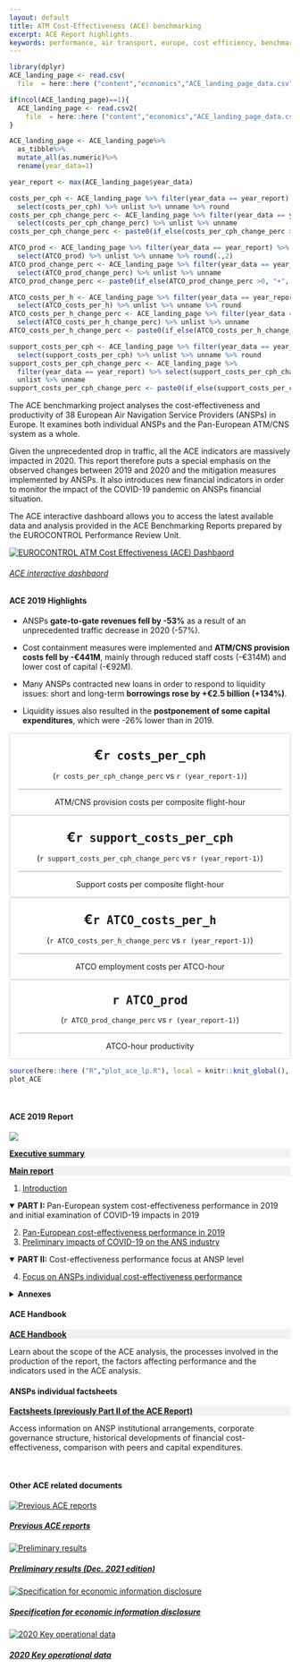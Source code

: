 ```yaml
---
layout: default
title: ATM Cost-Effectiveness (ACE) benchmarking
excerpt: ACE Report highlights.
keywords: performance, air transport, europe, cost efficiency, benchmarking
---
```


<script>
  function resizeIframe(obj) {
    obj.style.height = obj.contentWindow.document.documentElement.scrollHeight + 'px';
  }
</script>

<style type="text/css">
.img-responsive {
    margin: 0 auto;
    max-width: 75%
}

.resp-container {
    position: relative;
    overflow: hidden;
    padding-top: 60.0%;
}


.scorecard-box {
     <!-- margin-left: 30px;  -->
     <!-- margin-right: 30px;  -->
     padding: 0px;
     text-align: center;
     border: solid 1px #D9D9D9;
     border-radius: 4px

}

</style>

<!-- retrieve latest ACE data -->
```r
library(dplyr)
ACE_landing_page <- read.csv(
  file  = here::here ("content","economics","ACE_landing_page_data.csv")) 

if(ncol(ACE_landing_page)==1){
  ACE_landing_page <- read.csv2(
    file  = here::here ("content","economics","ACE_landing_page_data.csv")) 
}

ACE_landing_page <- ACE_landing_page%>%
  as_tibble%>%
  mutate_all(as.numeric)%>%
  rename(year_data=1)

year_report <- max(ACE_landing_page$year_data)

costs_per_cph <- ACE_landing_page %>% filter(year_data == year_report) %>%
  select(costs_per_cph) %>% unlist %>% unname %>% round
costs_per_cph_change_perc <- ACE_landing_page %>% filter(year_data == year_report) %>%
  select(costs_per_cph_change_perc) %>% unlist %>% unname 
costs_per_cph_change_perc <- paste0(if_else(costs_per_cph_change_perc >0, "+", ""), round(costs_per_cph_change_perc*100,if_else(costs_per_cph_change_perc >=1, 0, 1)),"%")

ATCO_prod <- ACE_landing_page %>% filter(year_data == year_report) %>%
  select(ATCO_prod) %>% unlist %>% unname %>% round(.,2)
ATCO_prod_change_perc <- ACE_landing_page %>% filter(year_data == year_report) %>%
  select(ATCO_prod_change_perc) %>% unlist %>% unname
ATCO_prod_change_perc <- paste0(if_else(ATCO_prod_change_perc >0, "+", ""), round(ATCO_prod_change_perc*100,if_else(ATCO_prod_change_perc >=1, 0, 1)),"%")

ATCO_costs_per_h <- ACE_landing_page %>% filter(year_data == year_report) %>%
  select(ATCO_costs_per_h) %>% unlist %>% unname %>% round
ATCO_costs_per_h_change_perc <- ACE_landing_page %>% filter(year_data == year_report) %>%
  select(ATCO_costs_per_h_change_perc) %>% unlist %>% unname
ATCO_costs_per_h_change_perc <- paste0(if_else(ATCO_costs_per_h_change_perc >0, "+", ""), round(ATCO_costs_per_h_change_perc*100,if_else(ATCO_costs_per_h_change_perc >=1, 0, 1)),"%")

support_costs_per_cph <- ACE_landing_page %>% filter(year_data == year_report) %>%
  select(support_costs_per_cph) %>% unlist %>% unname %>% round
support_costs_per_cph_change_perc <- ACE_landing_page %>%
  filter(year_data == year_report) %>% select(support_costs_per_cph_change_perc) %>%
  unlist %>% unname 
support_costs_per_cph_change_perc <- paste0(if_else(support_costs_per_cph_change_perc >0, "+", ""), round(support_costs_per_cph_change_perc*100,if_else(support_costs_per_cph_change_perc >=1, 0, 1)),"%")

```

<div class="container">
<div class="row align-items-start">
<div class="col-sm-9">
The ACE benchmarking project analyses the cost-effectiveness and productivity of 38 European Air Navigation Service Providers (ANSPs) in Europe. It examines both individual ANSPs and the Pan-European ATM/CNS system as a whole.

Given the unprecedented drop in traffic, all the ACE indicators are massively impacted in 2020. This report therefore puts a special emphasis on the observed changes between 2019 and 2020 and the mitigation measures implemented by ANSPs. It also introduces new financial indicators in order to monitor the impact of the COVID-19 pandemic on ANSPs financial situation.

The ACE interactive dashboard allows you to access the latest available data and analysis provided in the ACE Benchmarking Reports prepared by the EUROCONTROL Performance Review Unit.
</div>

<div class="col-sm-3">
<div class="card border-0"><a href="https://www.eurocontrol.int/ACE/ACE-Home.html" target="_blank">
  <img class="card-img-top" src="/images/prc/ace_db.PNG" alt="EUROCONTROL ATM Cost Effectiveness (ACE) Dashbaord">
  <div class="card-body"><h6 class="card-title">ACE interactive dashbaord</h6></a><p class="card-text"></p>
</div></div></div>

</div></div>
#### ACE 2019 Highlights

<div class="container">
<div class="row align-items-start">
<div class="col-sm-6">
* ANSPs **gate-to-gate revenues fell by -53%** as a result of an unprecedented traffic decrease in 2020 (-57%). 

* Cost containment measures were implemented and **ATM/CNS provision costs fell by -€441M**, mainly through reduced staff costs (-€314M) and lower cost of capital (-€92M). 
</div>
<div class="col-sm-6">
* Many ANSPs contracted new loans in order to respond to liquidity issues: short and long-term **borrowings rose by +€2.5 billion (+134%)**.

* Liquidity issues also resulted in the **postponement of some capital expenditures**, which were -26% lower than in 2019.
</div>
</div></div>

<div class="container">
<div class="row">
<div class="col-sm-6" >

<div class="d-flex justify-content-center">
<div class="col-5 scorecard-box">
<p style="font-weight: bold; font-size: 24px; margin-bottom: 0px; " >€`r costs_per_cph`</p>
<p style="border-bottom: solid 1px #A6A6A6; margin-left: 15px; margin-right: 15px; padding-bottom: 15px; " >(`r costs_per_cph_change_perc` vs `r (year_report-1)`)</p>
ATM/CNS provision costs per composite flight-hour
</div>

<div class="col-5 scorecard-box" >
<p style="font-weight: bold; font-size: 24px; margin-bottom: 0px; " >€`r support_costs_per_cph`</p>
<p style="border-bottom: solid 1px #A6A6A6; margin-left: 15px; margin-right: 15px; padding-bottom: 15px; " >(`r support_costs_per_cph_change_perc` vs `r (year_report-1)`)</p>
Support costs per composite flight-hour
</div></div>

<div class="d-flex justify-content-center">
<div class="col-5 scorecard-box" >
<p style="font-weight: bold; font-size: 24px; margin-bottom: 0px; " >€`r ATCO_costs_per_h`</p>
<p style="border-bottom: solid 1px #A6A6A6; margin-left: 15px; margin-right: 15px; padding-bottom: 15px; " >(`r ATCO_costs_per_h_change_perc` vs `r (year_report-1)`)</p>
ATCO employment costs per ATCO-hour
</div>

<div class="col-5 scorecard-box" >
<p style="font-weight: bold; font-size: 24px; margin-bottom: 0px; " >`r ATCO_prod`</p>
<p style="border-bottom: solid 1px #A6A6A6; margin-left: 15px; margin-right: 15px; padding-bottom: 15px; " >(`r ATCO_prod_change_perc` vs `r (year_report-1)`)</p>
ATCO-hour productivity
</div></div>

</div>

<div class="col-sm-6">
```r
source(here::here ("R","plot_ace_lp.R"), local = knitr::knit_global(), print.eval = TRUE)
plot_ACE
```
</div>
</div></div>

<br>

<div class="container">
<div class="row align-items-start">
<div class="col-sm-6">
#### ACE 2019 Report

<div class="row align-items-start">
<div class="col-sm-2">
![](/images/eco/ace2019.png)
</div>

<div class="col-sm-10">
<div style="background-color: #F2F2F2;" >
[**Executive summary**](https://www.eurocontrol.int/ACE/ACE-Reports/ACE2019.pdf#page=13){target="_blank"}
</div>

<div style="background-color: #F2F2F2; "  >
[<i class="fas fa-download"></i>](https://www.eurocontrol.int/ACE/ACE-Reports/ACE2019.pdf){target="_blank"}
[**Main report**](https://www.eurocontrol.int/ACE/ACE-Reports/ACE2019.pdf){target="_blank"}
</div>

  1. [Introduction](https://www.eurocontrol.int/ACE/ACE-Reports/ACE2019.pdf#page=21){target="_blank"}

<details open>
<summary>**PART I:** Pan-European system cost-effectiveness performance in 2019 and initial examination of COVID-19 impacts in 2019</summary>
  2. [Pan-European cost-effectiveness performance in 2019](https://www.eurocontrol.int/ACE/ACE-Reports/ACE2019.pdf#page=31){target="_blank"}
  3. [Preliminary impacts of COVID-19 on the ANS industry](https://www.eurocontrol.int/ACE/ACE-Reports/ACE2019.pdf#page=67){target="_blank"}
</details>

<details open>
  <summary>**PART II:** Cost-effectiveness performance focus at ANSP level</summary>
  4. [Focus on ANSPs individual cost-effectiveness performance](https://www.eurocontrol.int/ACE/ACE-Reports/ACE2019.pdf#page=81){target="_blank"}
</details>

<details>
<summary>**Annexes**</summary>
  * [ANNEX 1 – Status of ANSPs 2019 Annual Reports](https://www.eurocontrol.int/ACE/ACE-Reports/ACE2019.pdf#page=163){target="_blank"}
  * [ANNEX 2 – Performance indicators used for the comparison of ANSPs](https://www.eurocontrol.int/ACE/ACE-Reports/ACE2019.pdf#page=165){target="_blank"}
  * [ANNEX 3 – ACE cost-effectiveness indicator and SES cost-efficiency](https://www.eurocontrol.int/ACE/ACE-Reports/ACE2019.pdf#page=169){target="_blank"}
  * [ANNEX 4 – Performance ratios](https://www.eurocontrol.int/ACE/ACE-Reports/ACE2019.pdf#page=171){target="_blank"}
  * [ANNEX 5 – Factors affecting performance](https://www.eurocontrol.int/ACE/ACE-Reports/ACE2019.pdf#page=173){target="_blank"}
  * [ANNEX 6 – Excgange rates, inflation rates and purchasing power parities (PPPS)](https://www.eurocontrol.int/ACE/ACE-Reports/ACE2019.pdf#page=175){target="_blank"}
  * [ANNEX 7 – Key data](https://www.eurocontrol.int/ACE/ACE-Reports/ACE2019.pdf#page=179){target="_blank"}
  * [ANNEX 8 – Performance indicators at FAB level](https://www.eurocontrol.int/ACE/ACE-Reports/ACE2019.pdf#page=187){target="_blank"}
  * [ANNEX 9 – Individual ANSP fact-sheets](https://www.eurocontrol.int/ACE/ACE-Reports/ACE2019.pdf#page=189){target="_blank"}
  * [Glossary](https://www.eurocontrol.int/ACE/ACE-Reports/ACE2019.pdf#page=229){target="_blank"}
</details>

</div>
</div>
</div>

<div class="col-sm-6">
#### ACE Handbook

<div style="background-color: #F2F2F2; "  >
<a href="/library/ACE-handbook.pdf" download><i class="fas fa-download" data-toggle="tooltip" title="Download pdf"></i></a>
<a href="https://ace-methodology.netlify.app/" data-toggle="tooltip" title="Download electronic version" target="_blank">**ACE Handbook**</a>
</div>
Learn about the scope of the ACE analysis, the processes involved in the production of the report, the factors affecting performance and  the indicators used in the ACE analysis.

#### ANSPs individual factsheets
<div style="background-color: #F2F2F2; "  >
<!-- <a href="https://www.eurocontrol.int/ACE/ACE-Reports/ACE2019.pdf" target="_blank"><i class="fas fa-download"></i></a> -->
<a href="" target="_blank">**Factsheets (previously Part II of the ACE Report)**</a>
</div>
Access information on ANSP institutional arrangements, corporate governance structure, historical developments of financial cost-effectiveness, comparison with peers and capital expenditures.


</div>
</div>
<br>

#### Other ACE related documents

<div class="card-deck">

<!-- <div class="card"><a href="https://www.eurocontrol.int/ACE/ACE-Home.html"> -->
<!--   <img class="card-img-top" src="/images/prc/ace_dashboard.jpg" alt="ACE interactive dashboard"> -->
<!--   <div class="card-body"><h5 class="card-title">ACE interactive dashboard</h5></a><p class="card-text"></p> -->
<!--   </div> -->
<!-- </div> -->

<div class="card">
<a href="/publications/prc/ace" target="_blank">
  <img class="card-img-top" src="/images/prc/ace2018.png" alt="Previous ACE reports">
  <div class="card-body"><h5 class="card-title">Previous ACE reports</h5></a><p class="card-text"></p>
  </div>
</div>

<div class="card"><a href=" https://ansperformance.eu/economics/ace/hlsr/" target="_blank">
  <img class="card-img-top" src="/images/prc/ace-prelim-results-2020.png" alt="Preliminary results">
  <div class="card-body"><h5 class="card-title">Preliminary results (Dec. 2021 edition)</h5></a><p class="card-text"></p>
  </div>
</div>

<div class="card"><a href="https://www.eurocontrol.int/ACE/Supporting-Documents/SEID3.0.pdf" target="_blank">
  <img class="card-img-top" src="/images/prc/ace_seid_3.0.jpg" alt="Specification for economic information disclosure">
  <div class="card-body"><h5 class="card-title">Specification for economic information disclosure</h5></a><p class="card-text"></p>
  </div>
</div>

<div class="card"><a href="https://www.eurocontrol.int/ACE/Supporting-Documents/SEID3.0.pdf" target="_blank">
  <img class="card-img-top" src="/images/prc/ace_key_ops_data_2020.png" alt="2020 Key operational data">
  <div class="card-body"><h5 class="card-title">2020 Key operational data</h5></a><p class="card-text"></p>
  </div>
</div>

</div>

</div>


 

